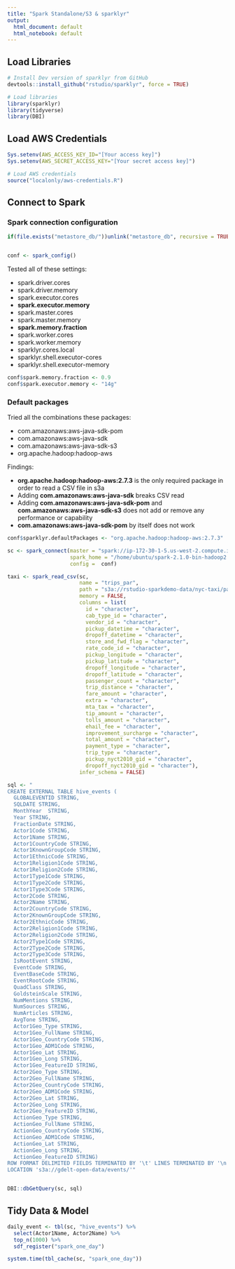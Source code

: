 ```yaml
---
title: "Spark Standalone/S3 & sparklyr"
output:
  html_document: default
  html_notebook: default
---
```


## Load Libraries

```r
# Install Dev version of sparklyr from GitHub
devtools::install_github("rstudio/sparklyr", force = TRUE)
```

```r
# Load libraries
library(sparklyr)
library(tidyverse)
library(DBI)
```

## Load AWS Credentials

```r
Sys.setenv(AWS_ACCESS_KEY_ID="[Your access key]")
Sys.setenv(AWS_SECRET_ACCESS_KEY="[Your secret access key]")
```
```r
# Load AWS credentials
source("localonly/aws-credentials.R")
```

## Connect to Spark

### Spark connection configuration

```r
if(file.exists("metastore_db/"))unlink("metastore_db", recursive = TRUE, force = TRUE)


conf <- spark_config()
```

Tested all of these settings:

- spark.driver.cores
- spark.driver.memory
- spark.executor.cores
- **spark.executor.memory**
- spark.master.cores
- spark.master.memory
- **spark.memory.fraction**
- spark.worker.cores
- spark.worker.memory
- sparklyr.cores.local
- sparklyr.shell.executor-cores
- sparklyr.shell.executor-memory


```r
conf$spark.memory.fraction <- 0.9
conf$spark.executor.memory <- "14g"
```

### Default packages

Tried all the combinations these packages:

- com.amazonaws:aws-java-sdk-pom
- com.amazonaws:aws-java-sdk
- com.amazonaws:aws-java-sdk-s3
- org.apache.hadoop:hadoop-aws

Findings:

- **org.apache.hadoop:hadoop-aws:2.7.3** is the only required package in order to read a CSV file in s3a
- Adding **com.amazonaws:aws-java-sdk** breaks CSV read
- Adding **com.amazonaws:aws-java-sdk-pom** and **com.amazonaws:aws-java-sdk-s3** does not add or remove any performance or capability
- **com.amazonaws:aws-java-sdk-pom** by itself does not work


```r
conf$sparklyr.defaultPackages <- "org.apache.hadoop:hadoop-aws:2.7.3"
```

```r
sc <- spark_connect(master = "spark://ip-172-30-1-5.us-west-2.compute.internal:7077", 
                    spark_home = "/home/ubuntu/spark-2.1.0-bin-hadoop2.7/",
                    config =  conf)
```


```r
taxi <- spark_read_csv(sc, 
                       name = "trips_par", 
                       path = "s3a://rstudio-sparkdemo-data/nyc-taxi/parquet_nohead/trips" ,
                       memory = FALSE,
                       columns = list(
                         id = "character",
                         cab_type_id = "character",
                         vendor_id = "character",
                         pickup_datetime = "character",
                         dropoff_datetime = "character",
                         store_and_fwd_flag = "character",
                         rate_code_id = "character",
                         pickup_longitude = "character",
                         pickup_latitude = "character",
                         dropoff_longitude = "character",
                         dropoff_latitude = "character",
                         passenger_count = "character",
                         trip_distance = "character",
                         fare_amount = "character",
                         extra = "character",
                         mta_tax = "character",
                         tip_amount = "character",
                         tolls_amount = "character",
                         ehail_fee = "character",
                         improvement_surcharge = "character",
                         total_amount = "character",
                         payment_type = "character",
                         trip_type = "character",
                         pickup_nyct2010_gid = "character",
                         dropoff_nyct2010_gid = "character"),
                       infer_schema = FALSE)

```
```r


sql <- "
CREATE EXTERNAL TABLE hive_events (
  GLOBALEVENTID STRING,
  SQLDATE STRING,
  MonthYear	 STRING,
  Year STRING,
  FractionDate STRING,	
  Actor1Code STRING,
  Actor1Name STRING,	
  Actor1CountryCode STRING,
  Actor1KnownGroupCode STRING,
  Actor1EthnicCode STRING,
  Actor1Religion1Code STRING,
  Actor1Religion2Code STRING,
  Actor1Type1Code STRING,
  Actor1Type2Code STRING,
  Actor1Type3Code STRING,
  Actor2Code STRING,
  Actor2Name STRING,
  Actor2CountryCode STRING,
  Actor2KnownGroupCode STRING,
  Actor2EthnicCode STRING,
  Actor2Religion1Code STRING,
  Actor2Religion2Code STRING,
  Actor2Type1Code STRING,
  Actor2Type2Code STRING,
  Actor2Type3Code STRING,
  IsRootEvent STRING,
  EventCode STRING,
  EventBaseCode STRING,
  EventRootCode STRING,
  QuadClass STRING,
  GoldsteinScale STRING,
  NumMentions STRING,
  NumSources STRING,
  NumArticles STRING,
  AvgTone STRING,
  Actor1Geo_Type STRING,	
  Actor1Geo_FullName STRING,
  Actor1Geo_CountryCode STRING,
  Actor1Geo_ADM1Code STRING,
  Actor1Geo_Lat STRING,
  Actor1Geo_Long STRING,
  Actor1Geo_FeatureID STRING,
  Actor2Geo_Type STRING,
  Actor2Geo_FullName STRING,
  Actor2Geo_CountryCode STRING,
  Actor2Geo_ADM1Code STRING,
  Actor2Geo_Lat STRING,
  Actor2Geo_Long STRING,
  Actor2Geo_FeatureID STRING,
  ActionGeo_Type STRING,
  ActionGeo_FullName STRING,
  ActionGeo_CountryCode STRING,
  ActionGeo_ADM1Code STRING,
  ActionGeo_Lat STRING,
  ActionGeo_Long STRING,
  ActionGeo_FeatureID STRING)
ROW FORMAT DELIMITED FIELDS TERMINATED BY '\t' LINES TERMINATED BY '\n' 
LOCATION 's3a://gdelt-open-data/events/'"


DBI::dbGetQuery(sc, sql)
```

## Tidy Data & Model

```r
daily_event <- tbl(sc, "hive_events") %>%
  select(Actor1Name, Actor2Name) %>%
  top_n(1000) %>%
  sdf_register("spark_one_day")

system.time(tbl_cache(sc, "spark_one_day"))
```
